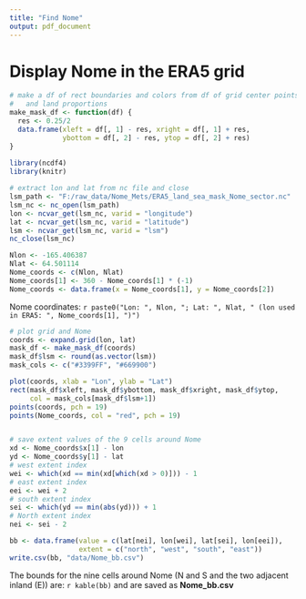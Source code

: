 ```yaml
---
title: "Find Nome"
output: pdf_document
---
```

# Display Nome in the ERA5 grid

```r
# make a df of rect boundaries and colors from df of grid center points
#   and land proportions
make_mask_df <- function(df) {
  res <- 0.25/2
  data.frame(xleft = df[, 1] - res, xright = df[, 1] + res,
             ybottom = df[, 2] - res, ytop = df[, 2] + res)
}
  
library(ncdf4)
library(knitr)

# extract lon and lat from nc file and close
lsm_path <- "F:/raw_data/Nome_Mets/ERA5_land_sea_mask_Nome_sector.nc"
lsm_nc <- nc_open(lsm_path)
lon <- ncvar_get(lsm_nc, varid = "longitude")
lat <- ncvar_get(lsm_nc, varid = "latitude")
lsm <- ncvar_get(lsm_nc, varid = "lsm")
nc_close(lsm_nc)

Nlon <- -165.406387
Nlat <- 64.501114
Nome_coords <- c(Nlon, Nlat)
Nome_coords[1] <- 360 - Nome_coords[1] * (-1)
Nome_coords <- data.frame(x = Nome_coords[1], y = Nome_coords[2])
```

Nome coordinates: `r paste0("Lon: ", Nlon, "; Lat: ", Nlat, " (lon used in ERA5: ", Nome_coords[1], ")")`

```r
# plot grid and Nome
coords <- expand.grid(lon, lat)
mask_df <- make_mask_df(coords)
mask_df$lsm <- round(as.vector(lsm))
mask_cols <- c("#3399FF", "#669900")

plot(coords, xlab = "Lon", ylab = "Lat")
rect(mask_df$xleft, mask_df$ybottom, mask_df$xright, mask_df$ytop, 
     col = mask_cols[mask_df$lsm+1])
points(coords, pch = 19)
points(Nome_coords, col = "red", pch = 19)


# save extent values of the 9 cells around Nome 
xd <- Nome_coords$x[1] - lon 
yd <- Nome_coords$y[1] - lat
# west extent index
wei <- which(xd == min(xd[which(xd > 0)])) - 1
# east extent index
eei <- wei + 2
# south extent index
sei <- which(yd == min(abs(yd))) + 1
# North extent index
nei <- sei - 2

bb <- data.frame(value = c(lat[nei], lon[wei], lat[sei], lon[eei]),
                 extent = c("north", "west", "south", "east"))
write.csv(bb, "data/Nome_bb.csv")

```

The bounds for the nine cells around Nome (N and S and the two adjacent inland (E)) are: `r kable(bb)` and are saved as **Nome_bb.csv**